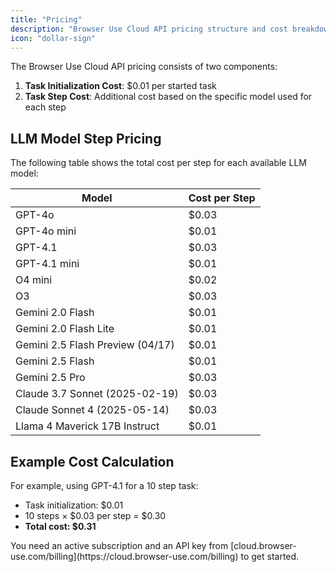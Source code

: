 ```yaml
---
title: "Pricing"
description: "Browser Use Cloud API pricing structure and cost breakdown"
icon: "dollar-sign"
---
```


The Browser Use Cloud API pricing consists of two components:

1. **Task Initialization Cost**: $0.01 per started task
2. **Task Step Cost**: Additional cost based on the specific model used for each step

## LLM Model Step Pricing

The following table shows the total cost per step for each available LLM model:

| Model                            | Cost per Step |
| -------------------------------- | ------------- |
| GPT-4o                           | $0.03         |
| GPT-4o mini                      | $0.01         |
| GPT-4.1                          | $0.03         |
| GPT-4.1 mini                     | $0.01         |
| O4 mini                          | $0.02         |
| O3                               | $0.03         |
| Gemini 2.0 Flash                 | $0.01         |
| Gemini 2.0 Flash Lite            | $0.01         |
| Gemini 2.5 Flash Preview (04/17) | $0.01         |
| Gemini 2.5 Flash                 | $0.01         |
| Gemini 2.5 Pro                   | $0.03         |
| Claude 3.7 Sonnet (2025-02-19)   | $0.03         |
| Claude Sonnet 4 (2025-05-14)     | $0.03         |
| Llama 4 Maverick 17B Instruct    | $0.01         |

## Example Cost Calculation

For example, using GPT-4.1 for a 10 step task:

- Task initialization: $0.01
- 10 steps × $0.03 per step = $0.30
- **Total cost: $0.31**

<Note>
  You need an active subscription and an API key from
  [cloud.browser-use.com/billing](https://cloud.browser-use.com/billing) to get
  started.
</Note>
